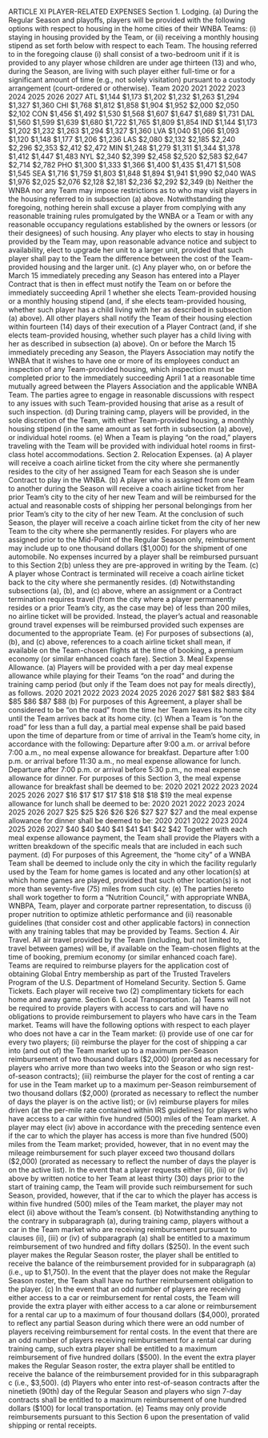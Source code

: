  ARTICLE XI
PLAYER-RELATED EXPENSES
Section 1. Lodging.
(a) During the Regular Season and playoffs, players will be provided with the
following options with respect to housing in the home cities of their WNBA Teams: (i) staying
in housing provided by the Team, or (ii) receiving a monthly housing stipend as set forth below
with respect to each Team. The housing referred to in the foregoing clause (i) shall consist of a
two-bedroom unit if it is provided to any player whose children are under age thirteen (13) and
who, during the Season, are living with such player either full-time or for a significant amount of
time (e.g., not solely visitation) pursuant to a custody arrangement (court-ordered or otherwise).
Team 2020 2021 2022 2023 2024 2025 2026 2027
ATL \$1,144 \$1,173 \$1,202 \$1,232 \$1,263 \$1,294 \$1,327 \$1,360
CHI \$1,768 \$1,812 \$1,858 \$1,904 \$1,952 \$2,000 \$2,050 \$2,102
CON \$1,456 \$1,492 \$1,530 \$1,568 \$1,607 \$1,647 \$1,689 \$1,731
DAL \$1,560 \$1,599 \$1,639 \$1,680 \$1,722 \$1,765 \$1,809 \$1,854
IND \$1,144 \$1,173 \$1,202 \$1,232 \$1,263 \$1,294 \$1,327 \$1,360
LVA \$1,040 \$1,066 \$1,093 \$1,120 \$1,148 \$1,177 \$1,206 \$1,236
LAS \$2,080 \$2,132 \$2,185 \$2,240 \$2,296 \$2,353 \$2,412 \$2,472
MIN \$1,248 \$1,279 \$1,311 \$1,344 \$1,378 \$1,412 \$1,447 \$1,483
NYL \$2,340 \$2,399 \$2,458 \$2,520 \$2,583 \$2,647 \$2,714 \$2,782
PHO \$1,300 \$1,333 \$1,366 \$1,400 \$1,435 \$1,471 \$1,508 \$1,545
SEA \$1,716 \$1,759 \$1,803 \$1,848 \$1,894 \$1,941 \$1,990 \$2,040
WAS \$1,976 \$2,025 \$2,076 \$2,128 \$2,181 \$2,236 \$2,292 \$2,349
(b) Neither the WNBA nor any Team may impose restrictions as to who may
visit players in the housing referred to in subsection (a) above. Notwithstanding the foregoing,
nothing herein shall excuse a player from complying with any reasonable training rules
promulgated by the WNBA or a Team or with any reasonable occupancy regulations established
by the owners or lessors (or their designees) of such housing. Any player who elects to stay in
housing provided by the Team may, upon reasonable advance notice and subject to availability,
elect to upgrade her unit to a larger unit, provided that such player shall pay to the Team the
difference between the cost of the Team-provided housing and the larger unit.
(c) Any player who, on or before the March 15 immediately preceding any
Season has entered into a Player Contract that is then in effect must notify the Team on or before
the immediately succeeding April 1 whether she elects Team-provided housing or a monthly
housing stipend (and, if she elects team-provided housing, whether such player has a child living
with her as described in subsection (a) above). All other players shall notify the Team of their
housing election within fourteen (14) days of their execution of a Player Contract (and, if she
elects team-provided housing, whether such player has a child living with her as described in
subsection (a) above). On or before the March 15 immediately preceding any Season, the
Players Association may notify the WNBA that it wishes to have one or more of its employees
conduct an inspection of any Team-provided housing, which inspection must be completed prior
to the immediately succeeding April 1 at a reasonable time mutually agreed between the Players
Association and the applicable WNBA Team. The parties agree to engage in reasonable
discussions with respect to any issues with such Team-provided housing that arise as a result of
such inspection.
(d) During training camp, players will be provided, in the sole discretion of
the Team, with either Team-provided housing, a monthly housing stipend (in the same amount as
set forth in subsection (a) above), or individual hotel rooms.
(e) When a Team is playing "on the road," players traveling with the Team
will be provided with individual hotel rooms in first-class hotel accommodations.
Section 2. Relocation Expenses.
(a) A player will receive a coach airline ticket from the city where she
permanently resides to the city of her assigned Team for each Season she is under Contract to
play in the WNBA.
(b) A player who is assigned from one Team to another during the Season will
receive a coach airline ticket from her prior Team's city to the city of her new Team and will be
reimbursed for the actual and reasonable costs of shipping her personal belongings from her prior
Team's city to the city of her new Team. At the conclusion of such Season, the player will
receive a coach airline ticket from the city of her new Team to the city where she permanently
resides. For players who are assigned prior to the Mid-Point of the Regular Season only,
reimbursement may include up to one thousand dollars (\$1,000) for the shipment of one
automobile. No expenses incurred by a player shall be reimbursed pursuant to this Section 2(b)
unless they are pre-approved in writing by the Team.
(c) A player whose Contract is terminated will receive a coach airline ticket
back to the city where she permanently resides.
(d) Notwithstanding subsections (a), (b), and (c) above, where an assignment
or a Contract termination requires travel (from the city where a player permanently resides or a
prior Team's city, as the case may be) of less than 200 miles, no airline ticket will be provided.
Instead, the player's actual and reasonable ground travel expenses will be reimbursed provided
such expenses are documented to the appropriate Team.
(e) For purposes of subsections (a), (b), and (c) above, references to a coach
airline ticket shall mean, if available on the Team-chosen flights at the time of booking, a
premium economy (or similar enhanced coach fare).
Section 3. Meal Expense Allowance.
(a) Players will be provided with a per day meal expense allowance while
playing for their Teams "on the road" and during the training camp period (but only if the Team
does not pay for meals directly), as follows.
2020 2021 2022 2023 2024 2025 2026 2027
\$81 \$82 \$83 \$84 \$85 \$86 \$87 \$88
(b) For purposes of this Agreement, a player shall be considered to be "on the
road" from the time her Team leaves its home city until the Team arrives back at its home city.
(c) When a Team is "on the road" for less than a full day, a partial meal
expense shall be paid based upon the time of departure from or time of arrival in the Team's
home city, in accordance with the following:
Departure after 9:00 a.m. or arrival before 7:00 a.m., no meal
expense allowance for breakfast.
Departure after 1:00 p.m. or arrival before 11:30 a.m., no meal
expense allowance for lunch.
Departure after 7:00 p.m. or arrival before 5:30 p.m., no meal
expense allowance for dinner.
For purposes of this Section 3, the meal expense allowance for breakfast shall be
deemed to be:
2020 2021 2022 2023 2024 2025 2026 2027
\$16 \$17 \$17 \$17 \$18 \$18 \$18 \$19
 the meal expense allowance for lunch shall be deemed to be:
2020 2021 2022 2023 2024 2025 2026 2027
\$25 \$25 \$26 \$26 \$26 \$27 \$27 \$27
and the meal expense allowance for dinner shall be deemed to be:
2020 2021 2022 2023 2024 2025 2026 2027
\$40 \$40 \$40 \$41 \$41 \$41 \$42 \$42
Together with each meal expense allowance payment, the Team shall provide the
Players with a written breakdown of the specific meals that are included in each such payment.
(d) For purposes of this Agreement, the "home city" of a WNBA Team shall
be deemed to include only the city in which the facility regularly used by the Team for home
games is located and any other location(s) at which home games are played, provided that such
other location(s) is not more than seventy-five (75) miles from such city.
(e) The parties hereto shall work together to form a "Nutrition Council," with
appropriate WNBA, WNBPA, Team, player and corporate partner representation, to discuss
(i) proper nutrition to optimize athletic performance and (ii) reasonable guidelines (that consider
cost and other applicable factors) in connection with any training tables that may be provided by
Teams.
Section 4. Air Travel.
All air travel provided by the Team (including, but not limited to, travel between
games) will be, if available on the Team-chosen flights at the time of booking, premium
economy (or similar enhanced coach fare). Teams are required to reimburse players for the
application cost of obtaining Global Entry membership as part of the Trusted Travelers Program
of the U.S. Department of Homeland Security.
Section 5. Game Tickets.
Each player will receive two (2) complimentary tickets for each home and away
game.
Section 6. Local Transportation.
(a) Teams will not be required to provide players with access to cars and will
have no obligations to provide reimbursement to players who have cars in the Team market.
Teams will have the following options with respect to each player who does not have a car in the
Team market: (i) provide use of one car for every two players; (ii) reimburse the player for the
cost of shipping a car into (and out of) the Team market up to a maximum per-Season
reimbursement of two thousand dollars (\$2,000) (prorated as necessary for players who arrive
more than two weeks into the Season or who sign rest-of-season contracts); (iii) reimburse the
player for the cost of renting a car for use in the Team market up to a maximum per-Season
reimbursement of two thousand dollars (\$2,000) (prorated as necessary to reflect the number of
days the player is on the active list); or (iv) reimburse players for miles driven (at the per-mile
rate contained within IRS guidelines) for players who have access to a car within five hundred
(500) miles of the Team market. A player may elect (iv) above in accordance with the preceding
sentence even if the car to which the player has access is more than five hundred (500) miles
from the Team market; provided, however, that in no event may the mileage reimbursement for
such player exceed two thousand dollars (\$2,000) (prorated as necessary to reflect the number of
days the player is on the active list). In the event that a player requests either (ii), (iii) or (iv)
above by written notice to her Team at least thirty (30) days prior to the start of training camp,
the Team will provide such reimbursement for such Season, provided, however, that if the car to
which the player has access is within five hundred (500) miles of the Team market, the player
may not elect (ii) above without the Team's consent.
(b) Notwithstanding anything to the contrary in subparagraph (a), during
training camp, players without a car in the Team market who are receiving reimbursement
pursuant to clauses (ii), (iii) or (iv) of subparagraph (a) shall be entitled to a maximum
reimbursement of two hundred and fifty dollars (\$250). In the event such player makes the
Regular Season roster, the player shall be entitled to receive the balance of the reimbursement
provided for in subparagraph (a) (i.e., up to \$1,750). In the event that the player does not make
the Regular Season roster, the Team shall have no further reimbursement obligation to the
player.
(c) In the event that an odd number of players are receiving either access to a
car or reimbursement for rental costs, the Team will provide the extra player with either access to
a car alone or reimbursement for a rental car up to a maximum of four thousand dollars (\$4,000),
prorated to reflect any partial Season during which there were an odd number of players
receiving reimbursement for rental costs. In the event that there are an odd number of players
receiving reimbursement for a rental car during training camp, such extra player shall be entitled
to a maximum reimbursement of five hundred dollars (\$500). In the event the extra player
makes the Regular Season roster, the extra player shall be entitled to receive the balance of the
reimbursement provided for in this subparagraph c (i.e., \$3,500).
(d) Players who enter into rest-of-season contracts after the ninetieth (90th)
day of the Regular Season and players who sign 7-day contracts shall be entitled to a maximum
reimbursement of one hundred dollars (\$100) for local transportation.
 (e) Teams may only provide reimbursements pursuant to this Section 6 upon
the presentation of valid shipping or rental receipts.
